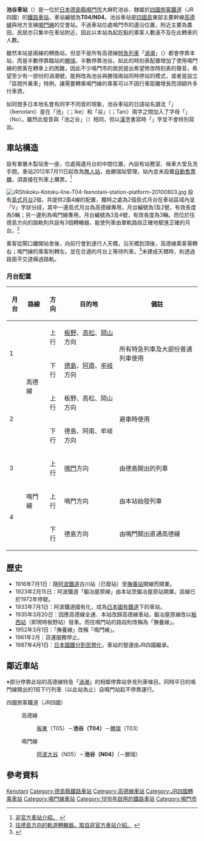 {{noteTA
|T=zh-tw:池谷車站; zh-cn:池谷站; zh-hk:池谷站;
|1=zh-tw:池谷車站; zh-cn:池谷站; zh-hk:池谷站;
}}
{{日本車站資訊
|公司色     = #00bfff
|文字色     =
|站名       = 池谷站
|圖片       = JRShikoku-Ikenotani-station-building-20100803.jpg
|pxl       =
|圖片說明   = 池谷站站舍，2010年攝。
|日文原名   = 池谷
|平假名     = いけのたに
|羅馬拼音   = Ikenotani
|電報略號   = イタ
|所屬公司 = [[四國旅客鐵道|四國旅客鐵道]]（JR四國）
|所在地     = [[德島縣|德島縣]][[鳴門市|鳴門市]]大麻町池谷字柳之本
|車站構造   = 地面車站
|月台配置   = 2面4線
|啟用年月日 = 1916年7月1日
|廢止年月日 =
|上下車人次 = 
|統計年度   = 
|停站路線數 = 2
|所屬路線1  = {{Color|#9acd32|■}}[[高德線|高德線]]
|前一站1    = T05 [[板東站|板東]]
|後一站1    = [[勝瑞站|勝瑞]] T03
|前一站距離1 = 2.1
|後一站距離1 = 2.7
|距離1      = 64.2
|起站1      = [[高松站_(香川縣)|高松]]
|車站編號1 = {{車站編號c|#9acd32|T04}}
|所屬路線2   = {{Color|#B51E82|■}}[[鳴門線|鳴門線]]
|前一站2     = N05 [[阿波大谷站|阿波大谷]]
|後一站2     = 勝瑞 T03
|前一站距離2 = 1.3
|後一站距離2 = 2.7
|距離2     = 0.0
|起站2     = 本站
|車站編號2 = {{車站編號c|#B51E82|N04}}
|備註       = 簡易委託站
}}
'''池谷車站'''（{{jpn|j=池谷駅|hg=いけのたにえき|rm=Ikenotani eki|f=y}}）是一位於[[日本|日本]][[德島縣|德島縣]][[鳴門市|鳴門市]]大麻町池谷、隸屬於[[四國旅客鐵道|四國旅客鐵道]]（JR四國）的[[鐵路車站|鐵路車站]]，車站編號為'''T04/N04'''。池谷車站是[[四國島|四國島]]東部主要幹線[[高德線|高德線]]與地方支線[[鳴門線|鳴門線]]的交會站。不過車站位處鳴門市的邊沿位置，附近主要為農田，民居亦只集中在車站附近，因此以本站為起訖點的乘客人數遠不及在此轉車的人數。

雖然本站是兩線的轉換站，但並不是所有高德線[[特急列車|特急列車]]「[[渦潮號列車|渦潮]]」（{{lang|ja|うずしお}}）都會停靠本站，而是半數停靠臨站的[[勝瑞站|勝瑞]]，半數停靠池谷。如此的時刻表配置增加了使用鳴門線的旅客在轉車上的困難，因此不少鳴門市的居民提出希望修改時刻表的聲音，希望至少有一部份的渦潮號，能夠改為池谷與勝瑞兩站同時停站的模式，或者是設立「區間外乗車」特例，讓需要轉乘鳴門線的乘客可以不因行車距離增長而須額外多付車資。

如同很多日本地名會有同字不同音的現象，池谷車站的日語站名讀法「{{lang|ja|いけのたに}}」（Ikenotani）是在「池」（{{lang|ja|いけ}}；Ike）和「谷」（{{lang|ja|たに}}；Tani）兩字之間加入了字母「{{lang|ja|の}}」（No）。雖然此發音與「池之谷」（{{lang|ja|池ノ谷}}）相同，但以[[漢字|漢字]]書寫時「{{lang|ja|の}}」字並不會特別寫出。

==車站構造==
設有單層木製站舍一座，位處兩邊月台的中間位置，內設有站務室、候車大堂及洗手間。車站2012年7月11日起改為[[無人站|無人站]]，由勝瑞站管理，站內並未設置[[自動售票機|自動售票機]]，須直接在列車上購票。<ref>[http://www.shikoku.org.uk/JR/LINE/koutoku/ST-IKENOTANI.htm 非官方車站介紹。] {{webarchive|url=https://web.archive.org/web/20150717040037/http://www.shikoku.org.uk/JR/LINE/koutoku/ST-IKENOTANI.htm |date=2015-07-17 }}</ref>

[[File:JRShikoku-Kotoku-line-T04-Ikenotani-station-platform-20100803.jpg|thumb]]
設有[[島式月台|島式月台]]2個，共提供2面4線的配置，獨特之處為2個島式月台在車站區域內呈「V」字狀分歧，其中一邊島式月台為高德線專用，月台編號為1及2號，有效長度為5輛；另一邊則為鳴門線專用，月台編號為3及4號，有效長度為3輛。而位於往德島方向的路軌則共設有3個轉轍器，能使列車由單軌路段正確地駛進正確的月台。<ref>[http://www.shikoku.org.uk/JR/LINE/koutoku/st-ikenotani_j2.jpg 往德島方向的軌道轉轍器，取自非官方車站介紹。] {{webarchive|url=https://web.archive.org/web/20160304080841/http://www.shikoku.org.uk/JR/LINE/koutoku/st-ikenotani_j2.jpg |date=2016-03-04 }}</ref>

乘客從閘口離開站舍後，向前行會到達行人天橋，沿天橋到頂後，高德線乘客需轉右；鳴門線的乘客則轉左。並在合適的月台上等待列車。<ref>{{Cite web |url=http://www.tsuchibuta.com/jr-shikoku/koutokuline/24ikenotani/24ikenotani.htm |title=另一個非官方車站介紹。 |access-date=2012-09-22 |archive-date=2021-01-24 |archive-url=https://web.archive.org/web/20210124022810/http://www.tsuchibuta.com/jr-shikoku/koutokuline/24ikenotani/24ikenotani.htm |dead-url=no }}</ref>未建成天橋時，則透過路面平交道橫過路軌。

===月台配置===
{| class="wikitable"
|-
!月台!!路線!!方向!!目的地!!備註
|-
! rowspan="2" | 1
| rowspan="4" | {{Color|#9acd32|■}}高德線
| style="text-align:center" | 上行
|[[板野站|板野]]、[[高松車站_(香川縣)|高松]]、[[岡山站_(日本)|岡山]]方向
| rowspan="2" | 所有特急列車及大部份普通列車使用
|-
| style="text-align:center" | 下行
|[[德島站|德島]]、[[阿南站|阿南]]、[[牟岐站|牟岐]]方向
|-
! rowspan="2" | 2
| style="text-align:center" | 上行
| 板野、高松、岡山方向
| rowspan="2" | 避車時使用
|-
| style="text-align:center" | 下行
| 德島、阿南、牟岐方向
|-
! 3
| rowspan="3" | {{Color|#B51E82|■}}鳴門線
| style="text-align:center" | 上行
|[[鳴門站|鳴門]]方向
| 由德島開出的列車
|-
! rowspan="2" | 4
| style="text-align:center" | 上行
| 鳴門方向
| 由本站始發列車
|-
| style="text-align:center" | 下行
| 德島方向
| 由鳴門開出直通{{Color|#9acd32|■}}高德線
|}

== 歷史 ==
* 1916年7月1日：隨[[阿波鐵道|阿波鐵道]]古川站（已廢站）至[[撫養站|撫養站]]開線而開業。
* 1923年2月15日：阿波鐵道「鍛冶屋原線」由本站至鍛冶屋原站開業。該線已於1972年停駛。
* 1933年7月1日：阿波鐵道國有化，成為[[日本國有鐵道|日本國有鐵道]]下的車站。
* 1935年3月20日：因應高德線全通．本站改歸高德線車站，鍛冶屋原線改以[[板野站|板西站]]（即現時板野站）發車。而往鳴門站的路段則改稱為「撫養線」。
* 1952年3月1日：「撫養線」改稱「鳴門線」。
* 1961年2月：貨運服務停止。
* 1987年4月1日：[[日本國鐵分割民營化|日本國鐵分割民營化]]，車站的營運由JR四國繼承。

== 鄰近車站 ==
※部分停靠此站的高德線特急「[[渦潮號列車|渦潮]]」的相鄰停靠站參見列車條目。同時平日的鳴門線開出的1班下行列車（以此站為止）自鳴門站起不停靠運行。
; 四國旅客鐵道（JR四國）
: {{Color|#9acd32|■}}高德線
:: [[板東站|板東]]（T05）－'''池谷（T04）'''－[[勝瑞站|勝瑞]]（T03）
: {{Color|#B51E82|■}}鳴門線
:: [[阿波大谷站|阿波大谷]]（N05）－'''池谷（N04） '''（－勝瑞）

==參考資料==
{{reflist}}

{{commonscat|Ikenotani Station}}

{{高德線}}
{{鳴門線}}

{{DEFAULTSORT:Ikenotani}}
[[Category:日本鐵路車站_I|Kenotani]]
[[Category:德島縣鐵路車站|Category:德島縣鐵路車站]]
[[Category:高德線車站|Category:高德線車站]]
[[Category:JR四國轉乘車站|Category:JR四國轉乘車站]]
[[Category:鳴門線車站|Category:鳴門線車站]]
[[Category:1916年啟用的鐵路車站|Category:1916年啟用的鐵路車站]]
[[Category:鳴門市|Category:鳴門市]]
{{coord|34|9|11|N|134|31|44|E|display=title|scale:5000_region:JP_type:railwaystation}}